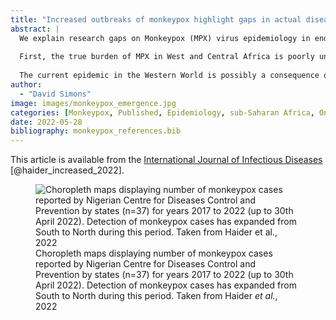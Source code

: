 ```yaml
---
title: "Increased outbreaks of monkeypox highlight gaps in actual disease burden in Sub-Saharan Africa and in animal reservoirs"
abstract: |
  We explain research gaps on Monkeypox (MPX) virus epidemiology in endemic countries and present hypotheses for the recent increase of MPX cases in West Africa as a possible explanation for the current epidemic in Europe, America, and Australia. The detection of >400 MPX cases in less than a month in May 2022, across many countries underscores the epidemic potential of MPX in humans and demonstrates several important research gaps. 
  
  First, the true burden of MPX in West and Central Africa is poorly understood, although it is critical for prevention and control of future outbreaks. Second, the diversity and extent of the animal reservoir remain unknown. We hypothesize that the synanthropic rodent population has increased in recent years in Africa leading to more human-rodent interactions and thus increased transmission of MPXV. We further hypothesise that nearly 45 years after the end of routine smallpox vaccination, the larger and more interconnected immune-naïve population has crossed a threshold resulting in more sustainable human-to-human transmission of MPXV. 
  
  The current epidemic in the Western World is possibly a consequence of increased local transmission of MPXV in Africa. A new estimation of the basic and effective reproduction rate (R~0~ and R~*e*~) in different populations is required. National, regional, and international collaborations are needed to address research gaps related to MPX outbreaks.
author: 
  - "David Simons"
image: images/monkeypox_emergence.jpg
categories: [Monkeypox, Published, Epidemiology, sub-Saharan Africa, One Health]
date: 2022-05-28
bibliography: monkeypox_references.bib
---
```


This article is available from the [International Journal of Infectious Diseases](https://doi.org/10.1016/j.ijid.2022.05.058) [@haider_increased_2022].


![Choropleth maps displaying number of monkeypox cases reported by Nigerian Centre for Diseases Control and Prevention by states (n=37) for years 2017 to 2022 (up to 30th April 2022). Detection of monkeypox cases has expanded from South to North during this period. Taken from Haider *et al.*, 2022](images/monkeypox_emergence.jpg)